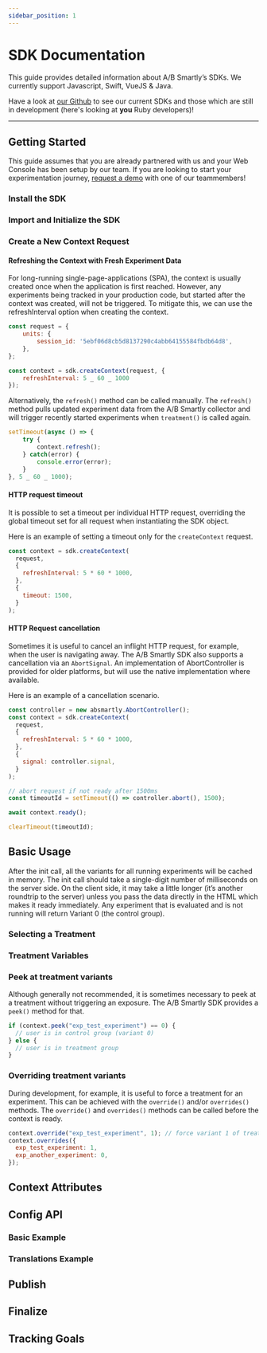```yaml
---
sidebar_position: 1
---
```











# SDK Documentation

This guide provides detailed information about A/B Smartly’s SDKs. We
currently support Javascript, Swift, VueJS &amp; Java.

Have a look at [our Github](https://github.com/absmartly/) to see our current
SDKs and those which are still in development (here's looking at **you** Ruby
developers)!

---

## Getting Started

This guide assumes that you are already partnered with us and your Web Console
has been setup by our team. If you are looking to start your experimentation
journey, [request a demo](https://absmartly.com/quiz) with one of our
teammembers!

### Install the SDK

<Install />

### Import and Initialize the SDK

<ImportAndInitialize />

### Create a New Context Request

<CreateNewContextRequest />

#### Refreshing the Context with Fresh Experiment Data

For long-running single-page-applications (SPA), the context is usually
created once when the application is first reached. However, any experiments
being tracked in your production code, but started after the context was
created, will not be triggered. To mitigate this, we can use the
refreshInterval option when creating the context.

```js
const request = {
    units: {
        session_id: '5ebf06d8cb5d8137290c4abb64155584fbdb64d8',
    },
};

const context = sdk.createContext(request, {
    refreshInterval: 5 _ 60 _ 1000
});
```

Alternatively, the `refresh()` method can be called manually. The `refresh()`
method pulls updated experiment data from the A/B Smartly collector and will
trigger recently started experiments when `treatment()` is called again.

```js
setTimeout(async () => {
    try {
        context.refresh();
    } catch(error) {
        console.error(error);
    }
}, 5 _ 60 _ 1000);
```

#### HTTP request timeout

It is possible to set a timeout per individual HTTP request, overriding the
global timeout set for all request when instantiating the SDK object.

Here is an example of setting a timeout only for the `createContext` request.

```js
const context = sdk.createContext(
  request,
  {
    refreshInterval: 5 * 60 * 1000,
  },
  {
    timeout: 1500,
  }
);
```

#### HTTP Request cancellation

Sometimes it is useful to cancel an inflight HTTP request, for example, when
the user is navigating away. The A/B Smartly SDK also supports a cancellation
via an `AbortSignal`. An implementation of AbortController is provided for older
platforms, but will use the native implementation where available.

Here is an example of a cancellation scenario.

```js
const controller = new absmartly.AbortController();
const context = sdk.createContext(
  request,
  {
    refreshInterval: 5 * 60 * 1000,
  },
  {
    signal: controller.signal,
  }
);

// abort request if not ready after 1500ms
const timeoutId = setTimeout(() => controller.abort(), 1500);

await context.ready();

clearTimeout(timeoutId);
```

## Basic Usage

After the init call, all the variants for all running experiments will be
cached in memory. The init call should take a single-digit number of milliseconds on the
server side. On the client side, it may take a little longer (it’s another
roundtrip to the server) unless you pass the data directly in the HTML which
makes it ready immediately. Any experiment that is evaluated and is not
running will return Variant 0 (the control group).

### Selecting a Treatment

<SelectingATreatment />

### Treatment Variables

<SelectingAVariable />

### Peek at treatment variants

Although generally not recommended, it is sometimes necessary to peek at a
treatment without triggering an exposure. The A/B Smartly SDK provides a
`peek()` method for that.

```js
if (context.peek("exp_test_experiment") == 0) {
  // user is in control group (variant 0)
} else {
  // user is in treatment group
}
```

### Overriding treatment variants

During development, for example, it is useful to force a treatment for an
experiment. This can be achieved with the `override()` and/or `overrides()`
methods. The `override()` and `overrides()` methods can be called before the context is
ready.

```js
context.override("exp_test_experiment", 1); // force variant 1 of treatment
context.overrides({
  exp_test_experiment: 1,
  exp_another_experiment: 0,
});
```

## Context Attributes

<SettingContextAttributes />

## Config API

<ConfigApi />

### Basic Example

<ConfigApiBasicExample />

### Translations Example

<TranslationsExample />

## Publish

<Publish />

## Finalize

<Finalize />

## Tracking Goals

<TrackingGoals />
